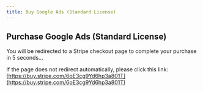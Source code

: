 ```yaml
---
title: Buy Google Ads (Standard License)
---
```



<Head>
  <meta httpEquiv="refresh" content="5; url='https://buy.stripe.com/6oE3cg9Yd6hp3a801T'" />
</Head>

## Purchase Google Ads (Standard License)

You will be redirected to a Stripe checkout page to complete your purchase in 5 seconds...

If the page does not redirect automatically, please click this link: [https://buy.stripe.com/6oE3cg9Yd6hp3a801T](https://buy.stripe.com/6oE3cg9Yd6hp3a801T)
